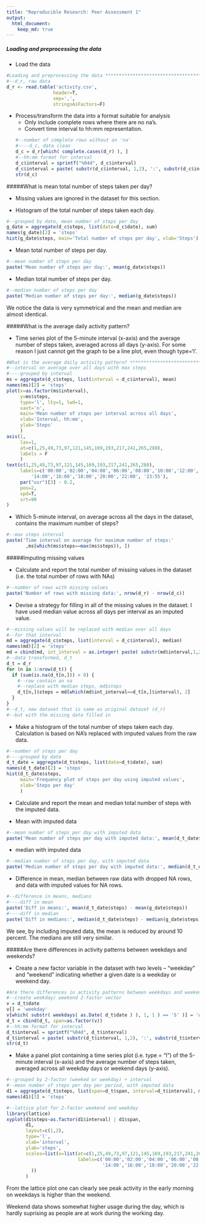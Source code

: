 ```yaml
---
title: "Reproducible Research: Peer Assessment 1"
output: 
  html_document:
    keep_md: true
---
```




##### Loading and preprocessing the data
  - Load the data
```r
#Loading and preprocessing the data ***********************************************************
#--d_r, raw data
d_r <- read.table('activity.csv',
                 header=T,
                 sep=',',
                 stringsAsFactors=F)
```


  - Process/transform the data into a format suitable for analysis
    - Only include complete rows where there are no na's.
    - Convert time interval to hh:mm representation.
```r
#--number of complete rows without an 'na'
#----d_c, data clean
d_c = d_r[which( complete.cases(d_r) ), ]
#--hh:mm format for interval
d_c$interval = sprintf("%04d", d_c$interval)
d_c$interval = paste( substr(d_c$interval, 1,2), ':', substr(d_c$interval, 3,4), sep='' )
str(d_c)
```





#####What is mean total number of steps taken per day?


  - Missing values are ignored in the dataset for this section. 


  - Histogram of the total number of steps taken each day.
```r
#--grouped by date, mean number of steps per day
g_date = aggregate(d_c$steps, list(date=d_c$date), sum)
names(g_date)[2] = 'steps'
hist(g_date$steps, main='Total number of steps per day', xlab='Steps')
```

  
  - Mean total number of steps per day.
```r
#--mean number of steps per day
paste('Mean number of steps per day:', mean(g_date$steps))
```


  - Median total number of steps per day.
```r
#--median number of steps per day
paste('Median number of steps per day:', median(g_date$steps))
```

We notice the data is very symmetrical and the mean and median are almost identical. 




#####What is the average daily activity pattern?



  - Time series plot of the 5-minute interval (x-axis) and the average number of steps taken, averaged across all days (y-axis). For some reason I just cannot get the graph to be a line plot, even though type='l'.
  
  
```r
#What is the average daily activity pattern? *************************************************
#--interval on average over all days with max steps
#----grouped by interval
ms = aggregate(d_c$steps, list(interval = d_c$interval), mean)
names(ms)[2] = 'steps'
plot(x=as.factor(ms$interval),
     y=ms$steps,
     type='l', lty=1, lwd=1,
     xaxt='n',
     main='Mean number of steps per interval across all days',
     xlab='Interval, hh:mm',
     ylab='Steps'
     )
axis(1,
     las=1,
     at=c(1,25,49,73,97,121,145,169,193,217,241,265,288), 
     labels = F
     )
text(c(1,25,49,73,97,121,145,169,193,217,241,265,288),
     labels=c('00:00','02:00','04:00','06:00','08:00','10:00','12:00',
         '14:00','16:00','18:00','20:00','22:00', '23:55'),
     par("usr")[3] - 0.2,
     pos=2,
     xpd=T,
     srt=90
)
```



  - Which 5-minute interval, on average across all the days in the dataset, contains the maximum number of steps?

```r
#--max steps interval
paste('Time interval on average for maximum number of steps:'
       ,ms[which(ms$steps==max(ms$steps)), ])
```





#####Imputing missing values



  - Calculate and report the total number of missing values in the dataset (i.e. the total number of rows with NAs)

```r
#--number of rows with missing values
paste('Number of rows with missing data:', nrow(d_r) - nrow(d_c))
```


  - Devise a strategy for filling in all of the missing values in the dataset. I have used median value across all days per interval as an imputed value.
  

```r
#--missing values will be replaced with median over all days
#--for that interval
md = aggregate(d_c$steps, list(interval = d_c$interval), median)
names(md)[2] = 'steps'
md = cbind(md, int_interval = as.integer( paste( substr(md$interval,1,2), substr(md$interval,4,5), sep='' ) ))
#--data transformed, d_t
d_t = d_r
for (n in 1:nrow(d_t)) {
  if (sum(is.na(d_t[n,])) > 0) {
    #--row contain an na
    #--replace with median steps, md$steps
    d_t[n,]$steps = md[which(md$int_interval==d_t[n,]$interval), 2]
  }
}
#--d_t, new dataset that is same as original dataset (d_r) 
#--but with the missing data filled in
```

  - Make a histogram of the total number of steps taken each day. Calculation is based on NA's replaced with imputed values from the raw data.

```r
#--number of steps per day
#----grouped by date
d_t_date = aggregate(d_t$steps, list(date=d_t$date), sum)
names(d_t_date)[2] = 'steps'
hist(d_t_date$steps,
     main='Frequency plot of steps per day using imputed values',
     xlab='Steps per day'
     )
```



  - Calculate and report the mean and median total number of steps with the imputed data.
  
  - Mean with imputed data
  
```r
#--mean number of steps per day with imputed data
paste('Mean number of steps per day with imputed data:', mean(d_t_date$steps))
```

   - median with imputed data

```r
#--median number of steps per day, with imputed data
paste('Median number of steps per day with imputed data:', median(d_t_date$steps))
```

  - Difference in mean, median between raw data with dropped NA rows, and data with imputed values for NA rows.
  
```r
#--difference in means, medians
#----diff in mean
paste('Diff in means:', mean(d_t_date$steps) - mean(g_date$steps))
#----diff in median
paste('Diff in medians:', median(d_t_date$steps) - median(g_date$steps))
```

We see, by including imputed data, the mean is reduced by around 10 percent. The medians are still very similar.





#####Are there differences in activity patterns between weekdays and weekends?



  - Create a new factor variable in the dataset with two levels – “weekday” and “weekend” indicating whether a given date is a weekday or weekend day.

```r
#Are there differences in activity patterns between weekdays and weekends?*****************
#--create weekday/ weekend 2-factor vector
v = d_t$date
v[] = 'weekday'
v[which( substr( weekdays( as.Date( d_t$date ) ), 1, 1 ) == 'S' )] = 'weekend'
d_t = cbind(d_t, span=as.factor(v))
#--hh:mm format for interval
d_t$interval = sprintf("%04d", d_t$interval)
d_t$interval = paste( substr(d_t$interval, 1,2), ':', substr(d_t$interval, 3,4), sep='' )
str(d_t)
```

  - Make a panel plot containing a time series plot (i.e. type = "l") of the 5-minute interval (x-axis) and the average number of steps taken, averaged across all weekday days or weekend days (y-axis).
  

```r
#--grouped by 2-factor (weeked or weekday) + interval
#--mean number of steps per day per period, with imputed data
d1 = aggregate(d_t$steps, list(span=d_t$span, interval=d_t$interval), mean)
names(d1)[3] = 'steps'

#--lattice plot for 2-factor weekend and weekday
library(lattice)
xyplot(d1$steps~as.factor(d1$interval) | d1$span,
       d1,
       layout=c(1,2),
       type='l',
       xlab='interval',
       ylab='steps',
       scales=list(x=list(at=c(1,25,49,73,97,121,145,169,193,217,241,265,288),
                          labels=c('00:00','02:00','04:00','06:00','08:00','10:00','12:00',
                                   '14:00','16:00','18:00','20:00','22:00', '23:55')
         ))
       )

```


From the lattice plot one can clearly see peak activity in the early morning on weekdays is higher than the weekend.


Weekend data shows somewhat higher usage during the day, which is hardly suprising as people are at work during the working day. 


